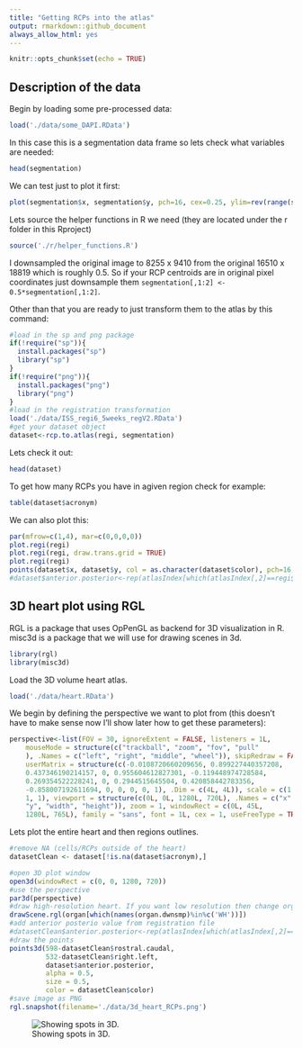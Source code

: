```yaml
---
title: "Getting RCPs into the atlas"
output: rmarkdown::github_document
always_allow_html: yes
---
```


```r
knitr::opts_chunk$set(echo = TRUE)
```

## Description of the data

Begin by loading some pre-processed data:
```r
load('./data/some_DAPI.RData')
```

In this case this is a segmentation data frame so lets check what variables are needed:

```r
head(segmentation)
```

We can test just to plot it first:
  
```r
plot(segmentation$x, segmentation$y, pch=16, cex=0.25, ylim=rev(range(segmentation$y)), asp=1)
```

Lets source the helper functions in R we need (they are located under the r folder in this Rproject)
```r
source('./r/helper_functions.R')
```

I downsampled the original image to 8255 x 9410 from the original 16510 x 18819 which is roughly 0.5.
So if your RCP centroids are in original pixel coordinates just downsample them `segmentation[,1:2] <- 0.5*segmentation[,1:2]`.

Other than that you are ready to just transform them to the atlas by this command:

```r
#load in the sp and png package
if(!require("sp")){
  install.packages("sp")
  library("sp")
}
if(!require("png")){
  install.packages("png")
  library("png")
}
#load in the registration transformation
load('./data/ISS_regi6_5weeks_regV2.RData')
#get your dataset object
dataset<-rcp.to.atlas(regi, segmentation)
```

Lets check it out:
```r
head(dataset)
```
To get how many RCPs you have in agiven region check for example:
```r
table(dataset$acronym)
```

We can also plot this:

```r
par(mfrow=c(1,4), mar=c(0,0,0,0))
plot.regi(regi)
plot.regi(regi, draw.trans.grid = TRUE)
plot.regi(regi)
points(dataset$x, dataset$y, col = as.character(dataset$color), pch=16, cex=0.125)
#dataset$anterior.posterior<-rep(atlasIndex[which(atlasIndex[,2]==regi$coordinate), 1], length(dataset$right.left))
```

3D heart plot using RGL
-----------------------

RGL is a package that uses OpPenGL as backend for 3D visualization in R. misc3d is a package that we will use for drawing scenes in 3d.

``` r
library(rgl)
library(misc3d)
```

Load the 3D volume heart atlas.

``` r
load('./data/heart.RData')
```

We begin by defining the perspective we want to plot from (this doesn't have to make sense now I'll show later how to get these parameters):

``` r
perspective<-list(FOV = 30, ignoreExtent = FALSE, listeners = 1L, 
    mouseMode = structure(c("trackball", "zoom", "fov", "pull"
    ), .Names = c("left", "right", "middle", "wheel")), skipRedraw = FALSE, 
    userMatrix = structure(c(-0.0108720660209656, 0.899227440357208, 
    0.437346190214157, 0, 0.955604612827301, -0.119448974728584, 
    0.269354522228241, 0, 0.2944515645504, 0.420858442783356, 
    -0.858007192611694, 0, 0, 0, 0, 1), .Dim = c(4L, 4L)), scale = c(1, 
    1, 1), viewport = structure(c(0L, 0L, 1280L, 720L), .Names = c("x", 
    "y", "width", "height")), zoom = 1, windowRect = c(0L, 45L, 
    1280L, 765L), family = "sans", font = 1L, cex = 1, useFreeType = TRUE)
```

Lets plot the entire heart and then regions outlines.

``` r
#remove NA (cells/RCPs outside of the heart)
datasetClean <- dataset[!is.na(dataset$acronym),]

#open 3D plot window
open3d(windowRect = c(0, 0, 1280, 720))
#use the perspective
par3d(perspective)
#draw high-resolution heart. If you want low resolution then change organ to organ.dwnsmp
drawScene.rgl(organ[which(names(organ.dwnsmp)%in%c('WH'))])
#add anterior posterio value from registration file
#datasetClean$anterior.posterior<-rep(atlasIndex[which(atlasIndex[,2]==regi$coordinate), 1], length(dataset$right.left))
#draw the points
points3d(598-datasetClean$rostral.caudal, 
         532-datasetClean$right.left, 
         dataset$anterior.posterior, 
         alpha = 0.5, 
         size = 0.5, 
         color = datasetClean$color)
#save image as PNG
rgl.snapshot(filename='./data/3d_heart_RCPs.png')
```



![Showing spots in 3D.](./data/3d_heart_RCPs.png)

